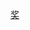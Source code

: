 {{portal|電視}}
{{year by category
|m=2
|c=0
|d=1
|y=6
|cat=電視獎項
|sortkey=電視獎項
|parent=依年份劃分的電視獎項
|subcat=2016年獎項
}}

[[Category:2016年電視|奖]]